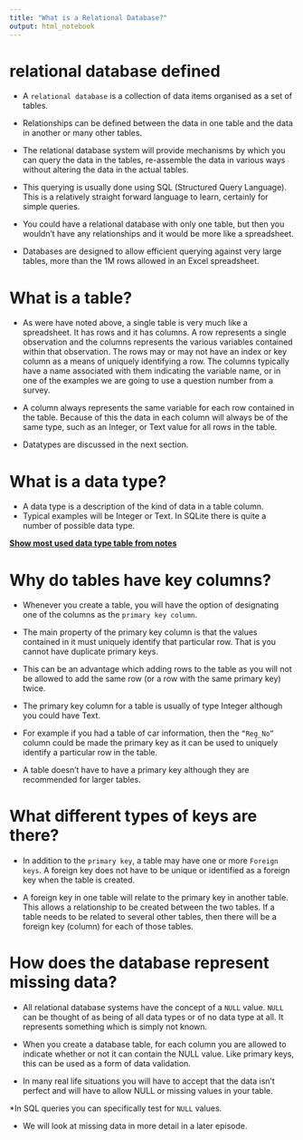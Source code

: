 ```yaml
---
title: "What is a Relational Database?"
output: html_notebook
---
```


# relational database defined
* A `relational database` is a collection of data items organised as a set of tables. 

* Relationships can be defined between the data in one table and the data in another or many other tables. 

* The relational database system will provide mechanisms by which you can query the data in the tables, re-assemble the data in various ways without altering the data in the actual tables. 

* This querying is usually done using SQL (Structured Query Language). This is a relatively straight forward language to learn, certainly for simple queries. 

* You could have a relational database with only one table, but then you wouldn’t have any relationships and it would be more like a spreadsheet.

* Databases are designed to allow efficient querying against very large tables, more than the 1M rows allowed in an Excel spreadsheet.

# What is a table?
* As were have noted above, a single table is very much like a spreadsheet. 
It has rows and it has columns. A row represents a single observation and the columns represents the various variables contained within that observation. The rows may or may not have an index or key column as a means of uniquely identifying a row. The columns typically have a name associated with them indicating the variable name, or in one of the examples we are going to use a question number from a survey. 

* A column always represents the same variable for each row contained in the table. Because of this the data in each column will always be of the same type, such as an Integer, or Text value for all rows in the table. 

* Datatypes are discussed in the next section.

# What is a data type?
* A data type is a description of the kind of data in a table column. 
* Typical examples will be Integer or Text. In SQLite there is quite a number of possible data type.

[**Show most used data type table from notes**](https://data-lessons.github.io/sql-socialsci/01-relational-database/)

# Why do tables have key columns?

* Whenever you create a table, you will have the option of designating one of the columns as the `primary key column`. 

* The main property of the primary key column is that the values contained in it must uniquely identify that particular row. That is you cannot have duplicate primary keys. 

* This can be an advantage which adding rows to the table as you will not be allowed to add the same row (or a row with the same primary key) twice.

* The primary key column for a table is usually of type Integer although you could have Text. 
* For example if you had a table of car information, then the `“Reg_No”` column could be made the primary key as it can be used to uniquely identify a particular row in the table.

* A table doesn’t have to have a primary key although they are recommended for larger tables.

# What different types of keys are there?

* In addition to the `primary key`, a table may have one or more `Foreign keys`. A foreign key does not have to be unique or identified as a foreign key when the table is created. 

* A foreign key in one table will relate to the primary key in another table. This allows a relationship to be created between the two tables. If a table needs to be related to several other tables, then there will be a foreign key (column) for each of those tables.

# How does the database represent missing data?

* All relational database systems have the concept of a `NULL` value. `NULL` can be thought of as being of all data types or of no data type at all. It represents something which is simply not known.

* When you create a database table, for each column you are allowed to indicate whether or not it can contain the NULL value. Like primary keys, this can be used as a form of data validation.

* In many real life situations you will have to accept that the data isn’t perfect and will have to allow NULL or missing values in your table.

*In SQL queries you can specifically test for `NULL` values.

* We will look at missing data in more detail in a later episode.





